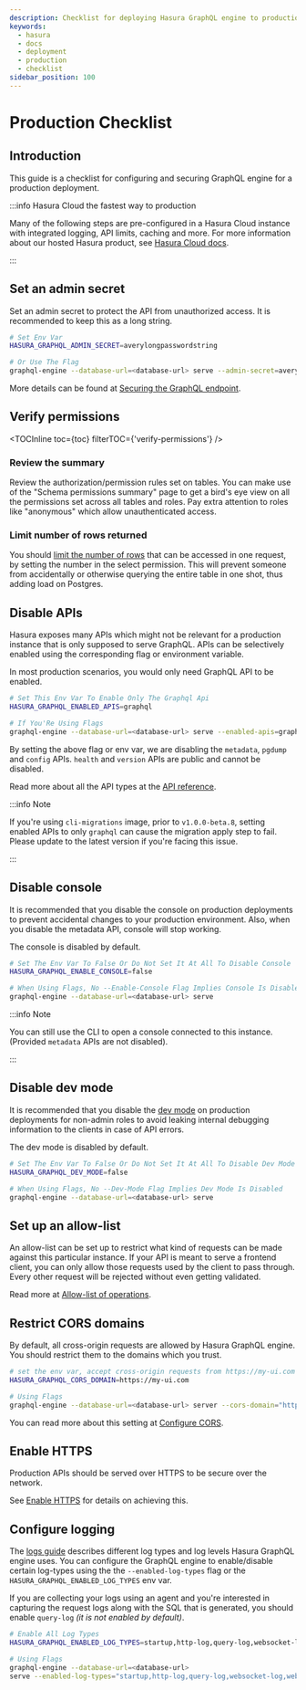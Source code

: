 ```yaml
---
description: Checklist for deploying Hasura GraphQL engine to production
keywords:
  - hasura
  - docs
  - deployment
  - production
  - checklist
sidebar_position: 100
---
```



# Production Checklist

## Introduction

This guide is a checklist for configuring and securing GraphQL engine for a production deployment.

:::info Hasura Cloud the fastest way to production

Many of the following steps are pre-configured in a Hasura Cloud instance with integrated logging, API limits, caching
and more. For more information about our hosted Hasura product, see [Hasura Cloud docs](/index.mdx).

:::

## Set an admin secret

Set an admin secret to protect the API from unauthorized access. It is recommended to keep this as a long string.

```bash
# Set Env Var
HASURA_GRAPHQL_ADMIN_SECRET=averylongpasswordstring

# Or Use The Flag
graphql-engine --database-url=<database-url> serve --admin-secret=averylongpasswordstring
```

More details can be found at [Securing the GraphQL endpoint](/deployment/securing-graphql-endpoint.mdx).

## Verify permissions

<TOCInline toc={toc} filterTOC={'verify-permissions'} />

### Review the summary

Review the authorization/permission rules set on tables. You can make use of the "Schema permissions summary" page to
get a bird's eye view on all the permissions set across all tables and roles. Pay extra attention to roles like
"anonymous" which allow unauthenticated access.

<Thumbnail
  src='/img/deployment/schema_permissions_summary.png'
  alt='Hasura console - Schema permissions summary'
  width='75%'
/>

### Limit number of rows returned

You should [limit the number of rows](/auth/authorization/permission-rules.mdx#limit-rows-permissions) that can be
accessed in one request, by setting the number in the select permission. This will prevent someone from accidentally or
otherwise querying the entire table in one shot, thus adding load on Postgres.

## Disable APIs

Hasura exposes many APIs which might not be relevant for a production instance that is only supposed to serve GraphQL.
APIs can be selectively enabled using the corresponding flag or environment variable.

In most production scenarios, you would only need GraphQL API to be enabled.

```bash
# Set This Env Var To Enable Only The Graphql Api
HASURA_GRAPHQL_ENABLED_APIS=graphql

# If You'Re Using Flags
graphql-engine --database-url=<database-url> serve --enabled-apis=graphql
```

By setting the above flag or env var, we are disabling the `metadata`, `pgdump` and `config` APIs. `health` and
`version` APIs are public and cannot be disabled.

Read more about all the API types at the [API reference](/api-reference/index.mdx).

:::info Note

If you're using `cli-migrations` image, prior to `v1.0.0-beta.8`, setting enabled APIs to only `graphql` can cause the
migration apply step to fail. Please update to the latest version if you're facing this issue.

:::

## Disable console

It is recommended that you disable the console on production deployments to prevent accidental changes to your
production environment. Also, when you disable the metadata API, console will stop working.

The console is disabled by default.

```bash
# Set The Env Var To False Or Do Not Set It At All To Disable Console
HASURA_GRAPHQL_ENABLE_CONSOLE=false

# When Using Flags, No --Enable-Console Flag Implies Console Is Disabled
graphql-engine --database-url=<database-url> serve
```

:::info Note

You can still use the CLI to open a console connected to this instance. (Provided `metadata` APIs are not disabled).

:::

## Disable dev mode

It is recommended that you disable the [dev mode](/deployment/graphql-engine-flags/config-examples.mdx#dev-mode) on
production deployments for non-admin roles to avoid leaking internal debugging information to the clients in case of API
errors.

The dev mode is disabled by default.

```bash
# Set The Env Var To False Or Do Not Set It At All To Disable Dev Mode
HASURA_GRAPHQL_DEV_MODE=false

# When Using Flags, No --Dev-Mode Flag Implies Dev Mode Is Disabled
graphql-engine --database-url=<database-url> serve
```

## Set up an allow-list

An allow-list can be set up to restrict what kind of requests can be made against this particular instance. If your API
is meant to serve a frontend client, you can only allow those requests used by the client to pass through. Every other
request will be rejected without even getting validated.

Read more at [Allow-list of operations](/security/allow-list.mdx).

## Restrict CORS domains

By default, all cross-origin requests are allowed by Hasura GraphQL engine. You should restrict them to the domains
which you trust.

```bash
# set the env var, accept cross-origin requests from https://my-ui.com
HASURA_GRAPHQL_CORS_DOMAIN=https://my-ui.com

# Using Flags
graphql-engine --database-url=<database-url> server --cors-domain="https://my-ui.com"
```

You can read more about this setting at
[Configure CORS](/deployment/graphql-engine-flags/config-examples.mdx#configure-cors).

## Enable HTTPS

Production APIs should be served over HTTPS to be secure over the network.

See [Enable HTTPS](/deployment/enable-https.mdx) for details on achieving this.

## Configure logging

The [logs guide](/deployment/logging.mdx) describes different log types and log levels Hasura GraphQL engine uses. You
can configure the GraphQL engine to enable/disable certain log-types using the the `--enabled-log-types` flag or the
`HASURA_GRAPHQL_ENABLED_LOG_TYPES` env var.

If you are collecting your logs using an agent and you're interested in capturing the request logs along with the SQL
that is generated, you should enable `query-log` _(it is not enabled by default)_.

```bash
# Enable All Log Types
HASURA_GRAPHQL_ENABLED_LOG_TYPES=startup,http-log,query-log,websocket-log,webhook-log

# Using Flags
graphql-engine --database-url=<database-url>
serve --enabled-log-types="startup,http-log,query-log,websocket-log,webhook-log"
```

